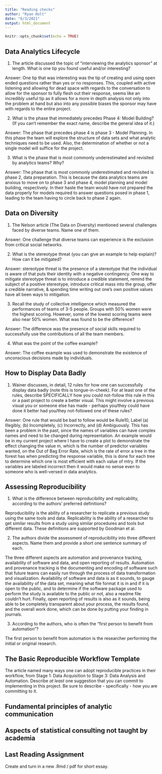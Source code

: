 ```yaml
---
title: "Reading checks"
author: "Ryan Holt"
date: "6/3/2021"
output: html_document
---
```


```r
knitr::opts_chunk$set(echo = TRUE)
```

## Data Analytics Lifecycle
1. The article discussed the topic of "interviewing the analytics sponsor" at length. What is one tip you found useful and/or interesting?

Answer: One tip that was interesting was the tip of creating and using open ended questions rather than yes or no responses. This, coupled with active listening and allowing for dead space with regards to the conversation to allow for the sponsor to fully flesh out their response, seems like an incredibly useful tip as it allows for a more in depth analysis not only into the problem at hand but also into any possible biases the sponsor may have with regards to the entire project. 

2. What is the phase that immediately precedes Phase 4: Model Building? (If you can't remember the exact name, describe the general idea of it.)

Answer: The phase that precedes phase 4 is phase 3 - Model Planning. In this phase the team will explore the structure of data sets and what analytic techniques need to be used. Also, the determination of whether or not a single model will suffice 
for the project. 

3. What is the phase that is most commonly underestimated and revisited by analytics teams? Why?

Answer: The phase that is most commonly underestimated and revisited is phase 2, data preparation. This is because the data analytics teams are anxious to move on to phase 3 and phase 4, model planning and model building, respectively. In their haste the team would have not prepared the data properly for models required to answer questions posed in phase 1, leading to the team having to circle back to phase 2 again. 

## Data on Diversity

1. The Nelson article (The Data on Diversity) mentioned several challenges faced by diverse teams. Name one of them.

Answer: One challenge that diverse teams can experience is the exclusion from critical social networks.

2. What is the stereotype threat (you can give an example to help explain)? How can it be mitigated?

Answer: stereotype threat is the presence of a stereotype that the individual is aware of that puts their identity with a negative contingency. One way to mitigate stereotype threat is to introduce a credible statement, remind the subject of a positive stereotype, introduce critical mass into the group, offer a credible narrative, & spending time writing out one's
own positive values have all been ways to mitigation. 

3. Recall the study of collective intelligence which measured the performances of teams of 3-5 people. Groups with 50\% women were the highest scoring. However, some of the lowest scoring teams were also near 50\% women. What was found to be the difference?

Answer: The difference was the presence of social skills required to successfully use the contributions of all the team members. 

4. What was the point of the coffee example?

Answer: The coffee example was used to demonstrate the existence of unconscious decisions made by individuals.

## How to Display Data Badly
1. Wainer discusses, in detail, 12 rules for how one can successfully display data badly (note this is tongue-in-cheek). For at least one of the rules, describe SPECIFICALLY how you could not-follow this rule in this or a past project to create a better visual. This might involve a previous visual you or someone else has made - perhaps you/they could have done it better had you/they not-followed one of these rules? 

Answer: One rule that would be bad to follow would be Rule10, Label (a) Illegibly, (b) Incompletely, (c) Incorrectly, and (d) Ambiguously. This has been a problem in the past, since the names of variables can have complex names and need to be changed during representation. An example would be in my current project where I have to create a plot to demonstrate the effect changing the value m, which is the number of predictor variables wanted, on the Out of Bag Error Rate, which is the rate of error a tree in the forest has when predicting the response variable, this is done for each tree to determine which one is most efficient with each value of mtry. If the variables are labeled incorrect then it would make no sense even to someone who is well-versed in data analytics. 

## Assessing Reproducibility
1. What is the difference between reproducibility and replicability, according to the authors' preferred definitions?

Reproducibility is the ability of a researcher to replicate a previous study using the same tools and data. Replicability is the ability of a researcher to get similar results from a study using similar procedures and tools but different data. These definitions are supported by Goodman et al.

2. The authors divide the assessment of reproducibility into three different aspects. Name them and provide a short one sentence summary of each. 

The three different aspects are automation and provenance tracking, availability of software and data, and open reporting of results. Automation and provenance tracking is the documenting and encoding of software such that future teams can easily run through the process of data transformation and visualization. Availability of software and data is as it sounds, to gauge the availability of the data set, meaning what file format it is in and if it is open to the public, and to determine if the software package used to perform the study is available to the public or not, also a readme file couldn't hurt. Finally, open reporting of results is also as it sounds, being able to be completely transparent about your process, the results found, and the overall work done, which can be done by putting your finding in journals. 

3. According to the authors, who is often the "first person to benefit from automation"?

The first person to benefit from automation is the researcher performing the initial or original research. 

## The Basic Reproducible Workflow Template
The article named many ways one can adopt reproducible practices in their workflow, from Stage 1: Data Acquisition to Stage 3: Data Analysis and Automation. Describe *at least* one suggestion that you can commit to implementing in this project. Be sure to describe - specifically - how you are committing to it. 



## Fundamental principles of analytic communication

## Aspects of statistical consulting not taught by academia

## Last Reading Assignment 
Create and turn in a new .Rmd / pdf for short essay.


